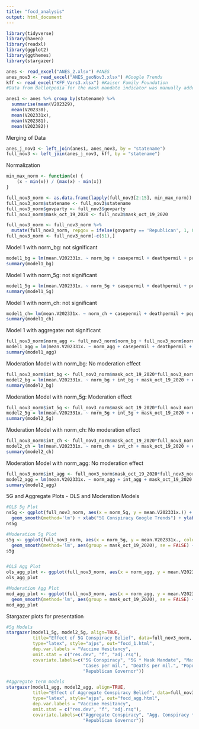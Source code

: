 ---
title: "focd_analysis"
output: html_document
---

```{r}
library(tidyverse)
library(haven)
library(readxl)
library(ggplot2)
library(ggthemes)
library(stargazer)
```

```{r}
anes <- read_excel("ANES_2.xlsx") #ANES
anes_nov3 <- read_excel("ANES_geoNov3.xlsx") #Google Trends
kff <- read_excel("KFF_Vars3.xlsx") #Kaiser Family Foundation
#Data from Ballotpedia for the mask mandate indicator was manually added to the kff data.
```

```{r}
anes1 <- anes %>% group_by(statename) %>% 
  summarise(mean(V202329), 
  mean(V202330), 
  mean(V202331x), 
  mean(V202381), 
  mean(V202382))
```

Merging of Data
```{r}
anes_j_nov3 <- left_join(anes1, anes_nov3, by = "statename")
full_nov3 <- left_join(anes_j_nov3, kff, by = "statename")
```

Normalization
```{r}
min_max_norm <- function(x) {
    (x - min(x)) / (max(x) - min(x))
}

full_nov3_norm <- as.data.frame(lapply(full_nov3[2:15], min_max_norm))
full_nov3_norm$statename <- full_nov3$statename
full_nov3_norm$govparty <- full_nov3$govparty
full_nov3_norm$mask_oct_19_2020 <- full_nov3$mask_oct_19_2020

full_nov3_norm <- full_nov3_norm %>% 
  mutate(full_nov3_norm, repgov = ifelse(govparty == 'Republican', 1, 0))
full_nov3_norm <- full_nov3_norm[-c(51),]
```

Model 1 with norm_bg: not significant
```{r}
model1_bg = lm(mean.V202331x. ~ norm_bg + casepermil + deathpermil + pop + repgov, data = full_nov3_norm)
summary(model1_bg)
```

Model 1 with norm_5g: not significant
```{r}
model1_5g = lm(mean.V202331x. ~ norm_5g + casepermil + deathpermil + pop + repgov, data = full_nov3_norm)
summary(model1_5g)
```

Model 1 with norm_ch: not significant
```{r}
model1_ch= lm(mean.V202331x. ~ norm_ch + casepermil + deathpermil + pop + repgov, data = full_nov3_norm)
summary(model1_ch)
```

Model 1 with aggregate: not significant
```{r}
full_nov3_norm$norm_agg <- full_nov3_norm$norm_bg + full_nov3_norm$norm_5g + full_nov3_norm$norm_ch
model1_agg = lm(mean.V202331x. ~ norm_agg + casepermil + deathpermil + pop + repgov, data = full_nov3_norm)
summary(model1_agg)
```

Moderation Model with norm_bg: No moderation effect
```{r}
full_nov3_norm$int_bg <- full_nov3_norm$mask_oct_19_2020*full_nov3_norm$norm_bg
model2_bg = lm(mean.V202331x. ~ norm_bg + int_bg + mask_oct_19_2020 + casepermil + deathpermil + pop + repgov, data = full_nov3_norm)
summary(model2_bg)
```

Moderation Model with norm_5g: Moderation effect
```{r}
full_nov3_norm$int_5g <- full_nov3_norm$mask_oct_19_2020*full_nov3_norm$norm_5g
model2_5g = lm(mean.V202331x. ~ norm_5g + int_5g + mask_oct_19_2020 + casepermil + deathpermil + pop + repgov, data = full_nov3_norm)
summary(model2_5g)
```

Moderation Model with norm_ch: No moderation effect
```{r}
full_nov3_norm$int_ch <- full_nov3_norm$mask_oct_19_2020*full_nov3_norm$norm_ch
model2_ch = lm(mean.V202331x. ~ norm_ch + int_ch + mask_oct_19_2020 + casepermil + deathpermil + pop + repgov, data = full_nov3_norm)
summary(model2_ch)
```

Moderation Model with norm_agg: No moderation effect
```{r}
full_nov3_norm$int_agg <- full_nov3_norm$mask_oct_19_2020*full_nov3_norm$norm_agg
model2_agg = lm(mean.V202331x. ~ norm_agg + int_agg + mask_oct_19_2020 + casepermil + deathpermil + pop + repgov, data = full_nov3_norm)
summary(model2_agg)
```



5G and Aggregate Plots - OLS and Moderation Models
```{r}
#OLS 5g Plot
ns5g <- ggplot(full_nov3_norm, aes(x = norm_5g, y = mean.V202331x.)) + geom_point() + 
  geom_smooth(method='lm') + xlab("5G Conspiracy Google Trends") + ylab("Vaccine Hesitancy") + theme_light(base_size = 13)
ns5g

#Moderation 5g Plot
s5g <- ggplot(full_nov3_norm, aes(x = norm_5g, y = mean.V202331x., colour = as.factor(mask_oct_19_2020))) + geom_point() + 
  geom_smooth(method='lm', aes(group = mask_oct_19_2020), se = FALSE) + labs(x = "5G Conspiracy Google Trends") + labs(y = "Vaccine Hesitancy") + labs(colour = "Mask Mandate") + theme_light(base_size = 13)
s5g


#OLS Agg Plot
ols_agg_plot <- ggplot(full_nov3_norm, aes(x = norm_agg, y = mean.V202331x.)) + geom_point() + geom_smooth(method = 'lm') + xlab("Aggregate Conspiracy Google Trends") + ylab("Vaccine Hesitancy") + theme_light(base_size = 13)
ols_agg_plot

#Moderation Agg Plot
mod_agg_plot <- ggplot(full_nov3_norm, aes(x = norm_agg, y = mean.V202331x., colour = as.factor(mask_oct_19_2020))) + geom_point() + 
  geom_smooth(method='lm', aes(group = mask_oct_19_2020), se = FALSE) + xlab("Aggregate Conspiracy Google Trends") + ylab("Vaccine Hesitancy") + labs(colour = "Mask Mandate") + theme_light(base_size = 13)
mod_agg_plot

```




Stargazer plots for presentation
```{r}
#5g Models
stargazer(model1_5g, model2_5g, align=TRUE, 
          title="Effect of 5G Conspiracy Belief", data=full_nov3_norm,
          type="latex", style="ajps", out="focd_1.html", 
          dep.var.labels = "Vaccine Hesitancy",
          omit.stat = c("res.dev", "f", "adj.rsq"),
          covariate.labels=c("5G Conspiracy", "5G * Mask Mandate", "Mask Mandate", 
                             "Cases per mil.", "Deaths per mil.", "Population",
                             "Republican Governor"))

#Aggregate term models
stargazer(model1_agg, model2_agg, align=TRUE, 
          title="Effect of Aggregate Conspiracy Belief", data=full_nov3_norm,
          type="latex", style="ajps", out="focd_agg.html", 
          dep.var.labels = "Vaccine Hesitancy",
          omit.stat = c("res.dev", "f", "adj.rsq"),
          covariate.labels=c("Aggregate Conspiracy", "Agg. Conspiracy * Mask Mandate", "Mask Mandate", "Cases per mil.", "Deaths per mil.", "Population",
                             "Republican Governor"))
```

